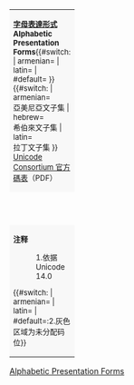 {|border="1" cellspacing="0" cellpadding="5" class="wikitable nounderlines" style="border-collapse:collapse;background:#FFFFFF;font-size:large;text-align:center"
| colspan="17" style="background:#F8F8F8;font-size:small" | '''[[字母表達形式]]'''<br />'''Alphabetic Presentation Forms'''{{ref label|UFB00_as_of_Unicode_version|1}}{{#switch:{{{subset}}} | armenian= | latin= | #default={{ref label|UFB00_grey|2}} }}{{#switch:{{{subset}}} | armenian=<br />亞美尼亞文子集 | hebrew=<br />希伯來文子集 | latin=<br />拉丁文子集 }}<br />[http://www.unicode.org/charts/PDF/UFB00.pdf Unicode Consortium 官方碼表]（PDF）
|-style="background:#F8F8F8;font-size:small"
| style="width:45pt" | &nbsp; || style="width:20pt"  | 0 || style="width:20pt"  | 1 || style="width:20pt"  | 2 || style="width:20pt"  | 3 || style="width:20pt"  | 4 || style="width:20pt"  | 5 || style="width:20pt"  | 6 || style="width:20pt"  | 7 || style="width:20pt"  | 8 || style="width:20pt"  | 9 || style="width:20pt"  | A || style="width:20pt"  | B || style="width:20pt"  | C || style="width:20pt"  | D || style="width:20pt"  | E || style="width:20pt"  | F
<noinclude>
<!-- Armenian subset is U+FB13-U+FB17, Hebrew subset is U+FB1D-U+FB4F, Latin subset is U+FB00-U+FB06, entire Alphabetic Presentation Forms block is U+FB00-U+FB4F -->
<!-- Tables must use {{!}} instead of '|' within parser functions like #if, #ifeq, and #switch.  
     See "Wikipedia:Conditional tables" for details  -->
</noinclude>{{#switch:{{{subset}}} | hebrew= | armenian= | #default=
{{!}}-
{{!}} style="background:#F8F8F8;font-size:small" {{!}} U+FB0x
{{!}} title="U+FB00: LATIN SMALL LIGATURE FF" {{!}} &#xFB00;
{{!}} title="U+FB01: LATIN SMALL LIGATURE FI" {{!}} [[&#xFB01;]]
{{!}} title="U+FB02: LATIN SMALL LIGATURE FL" {{!}} [[&#xFB02;]]
{{!}} title="U+FB03: LATIN SMALL LIGATURE FFI" {{!}} &#xFB03;
{{!}} title="U+FB04: LATIN SMALL LIGATURE FFL" {{!}} &#xFB04;
{{!}} title="U+FB05: LATIN SMALL LIGATURE LONG S T" {{!}} &#xFB05;
{{!}} title="U+FB06: LATIN SMALL LIGATURE ST" {{!}} &#xFB06;
{{#ifeq: {{{subset|none}}} | latin |
{{!}} colspan=9 style="font-size:small" {{!}}（U+FB07&mdash;U+FB4F略）
|
{{!}} title="Reserved" style="background-color:#CCCCCC;" {{!}} 
{{!}} title="Reserved" style="background-color:#CCCCCC;" {{!}} 
{{!}} title="Reserved" style="background-color:#CCCCCC;" {{!}} 
{{!}} title="Reserved" style="background-color:#CCCCCC;" {{!}} 
{{!}} title="Reserved" style="background-color:#CCCCCC;" {{!}} 
{{!}} title="Reserved" style="background-color:#CCCCCC;" {{!}} 
{{!}} title="Reserved" style="background-color:#CCCCCC;" {{!}} 
{{!}} title="Reserved" style="background-color:#CCCCCC;" {{!}} 
{{!}} title="Reserved" style="background-color:#CCCCCC;" {{!}}
}}
}}
{{#ifeq: {{{subset|none}}} | latin | |
{{!}}-
{{!}} style="background:#F8F8F8;font-size:small" {{!}} U+FB1x
{{#ifeq: {{{subset|none}}} | hebrew |
{{!}} colspan=13 style="font-size:small" {{!}}（U+FB00&mdash;U+FB1C略）
|
{{#ifeq: {{{subset|none}}} | armenian |
{{!}} colspan="3" {{!}} 
|
{{!}} title="Reserved" style="background-color:#CCCCCC;" {{!}} 
{{!}} title="Reserved" style="background-color:#CCCCCC;" {{!}} 
{{!}} title="Reserved" style="background-color:#CCCCCC;" {{!}} 
}}
{{!}} title="U+FB13: ARMENIAN SMALL LIGATURE MEN NOW" {{!}} &#xFB13;
{{!}} title="U+FB14: ARMENIAN SMALL LIGATURE MEN ECH" {{!}} &#xFB14;
{{!}} title="U+FB15: ARMENIAN SMALL LIGATURE MEN INI" {{!}} &#xFB15;
{{!}} title="U+FB16: ARMENIAN SMALL LIGATURE VEW NOW" {{!}} &#xFB16;
{{!}} title="U+FB17: ARMENIAN SMALL LIGATURE MEN XEH" {{!}} &#xFB17;
{{#ifeq: {{{subset|none}}} | armenian |
{{!}} colspan=8 style="font-size:small" {{!}}（U+FB00&mdash;FB12、U+FB18&mdash;FB4F略）
|
{{!}} title="Reserved" style="background-color:#CCCCCC;" {{!}} 
{{!}} title="Reserved" style="background-color:#CCCCCC;" {{!}} 
{{!}} title="Reserved" style="background-color:#CCCCCC;" {{!}} 
{{!}} title="Reserved" style="background-color:#CCCCCC;" {{!}} 
{{!}} title="Reserved" style="background-color:#CCCCCC;" {{!}} 
}}
}}
{{#ifeq: {{{subset|none}}} | armenian |
|
{{!}} title="U+FB1D: HEBREW LETTER YOD WITH HIRIQ" {{!}} {{Hebrew| &#xFB1D;}}
{{!}} title="U+FB1E: HEBREW POINT JUDEO-SPANISH VARIKA" {{!}} {{Hebrew| &#xFB1E;&nbsp;}}
{{!}} title="U+FB1F: HEBREW LIGATURE YIDDISH YOD YOD PATAH" {{!}} {{Hebrew| &#xFB1F;}}
}}
{{#ifeq: {{{subset|none}}} | armenian |
|
{{!}}-
{{!}} style="background:#F8F8F8;font-size:small" {{!}} U+FB2x
{{!}} title="U+FB20: HEBREW LETTER ALTERNATIVE AYIN" {{!}} {{Hebrew| &#xFB20;}}
{{!}} title="U+FB21: HEBREW LETTER WIDE ALEF" {{!}} {{Hebrew| &#xFB21;}}
{{!}} title="U+FB22: HEBREW LETTER WIDE DALET" {{!}} {{Hebrew| &#xFB22;}}
{{!}} title="U+FB23: HEBREW LETTER WIDE HE" {{!}} {{Hebrew| &#xFB23;}}
{{!}} title="U+FB24: HEBREW LETTER WIDE KAF" {{!}} {{Hebrew| &#xFB24;}}
{{!}} title="U+FB25: HEBREW LETTER WIDE LAMED" {{!}} {{Hebrew| &#xFB25;}}
{{!}} title="U+FB26: HEBREW LETTER WIDE FINAL MEM" {{!}} {{Hebrew| &#xFB26;}}
{{!}} title="U+FB27: HEBREW LETTER WIDE RESH" {{!}} {{Hebrew| &#xFB27;}}
{{!}} title="U+FB28: HEBREW LETTER WIDE TAV" {{!}} {{Hebrew| &#xFB28;}}
{{!}} title="U+FB29: HEBREW LETTER ALTERNATIVE PLUS SIGN" {{!}} {{Hebrew| &#xFB29;}}
{{!}} title="U+FB2A: HEBREW LETTER SHIN WITH SHIN DOT" {{!}} {{Hebrew| &#xFB2A;}}
{{!}} title="U+FB2B: HEBREW LETTER SHIN WITH SIN DOT" {{!}} {{Hebrew| &#xFB2B;}}
{{!}} title="U+FB2C: HEBREW LETTER SHIN WITH DAGESH AND SHIN DOT" {{!}} {{Hebrew| &#xFB2C;}}
{{!}} title="U+FB2D: HEBREW LETTER SHIN WITH DAGESH AND SIN DOT" {{!}} {{Hebrew| &#xFB2D;}}
{{!}} title="U+FB2E: HEBREW LETTER ALEF WITH PATAH" {{!}} {{Hebrew| &#xFB2E;}}
{{!}} title="U+FB2F: HEBREW LETTER ALEF WITH QAMATS" {{!}} {{Hebrew|1=<span style="line-height:normal">&#xFB2F;</span>}}
{{!}}-
{{!}} style="background:#F8F8F8;font-size:small" {{!}} U+FB3x
{{!}} title="U+FB30: HEBREW LETTER ALEF WITH MAPIQ" {{!}} {{Hebrew| &#xFB30;}}
{{!}} title="U+FB31: HEBREW LETTER BET WITH DAGESH" {{!}} {{Hebrew| &#xFB31;}}
{{!}} title="U+FB32: HEBREW LETTER GIMEL WITH DAGESH" {{!}} {{Hebrew| &#xFB32;}}
{{!}} title="U+FB33: HEBREW LETTER DALET WITH DAGESH" {{!}} {{Hebrew| &#xFB33;}}
{{!}} title="U+FB34: HEBREW LETTER HE WITH MAPIQ" {{!}} {{Hebrew| &#xFB34;}}
{{!}} title="U+FB35: HEBREW LETTER VAV WITH DAGESH" {{!}} {{Hebrew| &#xFB35;}}
{{!}} title="U+FB36: HEBREW LETTER ZAYIN WITH DAGESH" {{!}} {{Hebrew| &#xFB36;}}
{{!}} title="Reserved" style="background-color:#CCCCCC;" {{!}} 
{{!}} title="U+FB38: HEBREW LETTER TET WITH DAGESH" {{!}} {{Hebrew| &#xFB38;}}
{{!}} title="U+FB39: HEBREW LETTER YOD WITH DAGESH" {{!}} {{Hebrew| &#xFB39;}}
{{!}} title="U+FB3A: HEBREW LETTER FINAL KAF WITH DAGESH" {{!}} {{Hebrew| &#xFB3A;}}
{{!}} title="U+FB3B: HEBREW LETTER KAF WITH DAGESH" {{!}} {{Hebrew| &#xFB3B;}}
{{!}} title="U+FB3C: HEBREW LETTER LAMED WITH DAGESH" {{!}} {{Hebrew| &#xFB3C;}}
{{!}} title="Reserved" style="background-color:#CCCCCC;" {{!}} 
{{!}} title="U+FB3E: HEBREW LETTER MEM WITH DAGESH" {{!}} {{Hebrew| &#xFB3E;}}
{{!}} title="Reserved" style="background-color:#CCCCCC;" {{!}} 
{{!}}-
{{!}} style="background:#F8F8F8;font-size:small" {{!}} U+FB4x
{{!}} title="U+FB40: HEBREW LETTER NUN WITH DAGESH" {{!}} {{Hebrew| &#xFB40;}}
{{!}} title="U+FB41: HEBREW LETTER SAMEKH WITH DAGESH" {{!}} {{Hebrew| &#xFB41;}}
{{!}} title="Reserved" style="background-color:#CCCCCC;" {{!}} 
{{!}} title="U+FB43: HEBREW LETTER FINAL PE WITH DAGESH" {{!}} {{Hebrew| &#xFB43;}}
{{!}} title="U+FB44: HEBREW LETTER PE WITH DAGESH" {{!}} {{Hebrew| &#xFB44;}}
{{!}} title="Reserved" style="background-color:#CCCCCC;" {{!}} 
{{!}} title="U+FB46: HEBREW LETTER TSADI WITH DAGESH" {{!}} {{Hebrew| &#xFB46;}}
{{!}} title="U+FB47: HEBREW LETTER QOF WITH DAGESH" {{!}} {{Hebrew| &#xFB47;}}
{{!}} title="U+FB48: HEBREW LETTER RESH WITH DAGESH" {{!}} {{Hebrew| &#xFB48;}}
{{!}} title="U+FB49: HEBREW LETTER SHIN WITH DAGESH" {{!}} {{Hebrew| &#xFB49;}}
{{!}} title="U+FB4A: HEBREW LETTER TAV WITH DAGESH" {{!}} {{Hebrew| &#xFB4A;}}
{{!}} title="U+FB4B: HEBREW LETTER VAV WITH HOLAM" {{!}} {{Hebrew| &#xFB4B;}}
{{!}} title="U+FB4C: HEBREW LETTER BET WITH RAFE" {{!}} {{Hebrew| &#xFB4C;}}
{{!}} title="U+FB4D: HEBREW LETTER KAF WITH RAFE" {{!}} {{Hebrew| &#xFB4D;}}
{{!}} title="U+FB4E: HEBREW LETTER PE WITH RAFE" {{!}} {{Hebrew| &#xFB4E;}}
{{!}} title="U+FB4F: HEBREW LIGATURE ALEF LAMED" {{!}} {{Hebrew| &#xFB4F;}}
}}
}}
|-
| colspan="17" style="background:#F8F8F8;font-size:small;text-align:left" | '''注释'''
:1.{{note|UFB00_as_of_Unicode_version}}依据 Unicode 14.0
{{#switch:{{{subset}}} | armenian= | latin= | #default=:2.{{note|UFB00_grey}}灰色区域为未分配码位}}
|}<noinclude>
[[Category:Unicode模板|Alphabetic Presentation Forms]]
</noinclude>